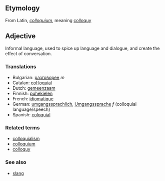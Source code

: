 == Etymology ==
From Latin, ''[[colloquium]]'', meaning [[colloquy]]

== Adjective ==

Informal language, used to spice up language and dialogue, and create the effect of conversation.

=== Translations ===
*Bulgarian: [[разговорен]] ''m''
*Catalan: [[col·loquial]]
*Dutch: [[gemeenzaam]]
*Finnish: [[puhekielen]]
*French: [[idiomatique]]
*German: [[umgangssprachlich]], [[Umgangssprache]] ''f'' (colloquial language/speech)
*Spanish: [[coloquial]]

=== Related terms ===
*[[colloquialism]]
*[[colloquium]]
*[[colloquy]]

===See also===
*[[slang]]